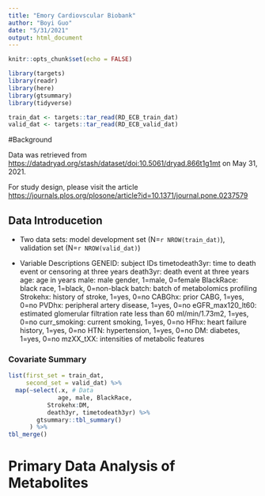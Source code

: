 ```yaml
---
title: "Emory Cardiovscular Biobank"
author: "Boyi Guo"
date: "5/31/2021"
output: html_document
---
```


```r
knitr::opts_chunk$set(echo = FALSE)

library(targets)
library(readr)
library(here)
library(gtsummary)
library(tidyverse)

train_dat <- targets::tar_read(RD_ECB_train_dat)
valid_dat <- targets::tar_read(RD_ECB_valid_dat)
```

#Background

Data was retrieved from <https://datadryad.org/stash/dataset/doi:10.5061/dryad.866t1g1mt> on May 31, 2021.

For study design, please visit the article <https://journals.plos.org/plosone/article?id=10.1371/journal.pone.0237579>

## Data Introducetion

* Two data sets: model development set (N=`r NROW(train_dat)`), validation set (N=`r NROW(valid_dat)`)


* Variable Descriptions
GENEID: subject IDs
timetodeath3yr: time to death event or censoring at three years
death3yr: death event at three years
age: age in years
male: male gender, 1=male, 0=female
BlackRace: black race, 1=black, 0=non-black
batch: batch of metabolomics profiling
Strokehx: history of stroke, 1=yes, 0=no
CABGhx: prior CABG, 1=yes, 0=no
PVDhx: peripheral artery disease, 1=yes, 0=no
eGFR_max120_lt60: estimated glomerular filtration rate less than 60 ml/min/1.73m2, 1=yes, 0=no
curr_smoking: current smoking, 1=yes, 0=no
HFhx: heart failure history, 1=yes, 0=no
HTN: hypertension, 1=yes, 0=no
DM: diabetes, 1=yes, 0=no
mzXX_tXX: intensities of metabolic features

### Covariate Summary
```r
list(first_set = train_dat,
     second_set = valid_dat) %>% 
  map(~select(.x, # Data
              age, male, BlackRace,
           Strokehx:DM, 
           death3yr, timetodeath3yr) %>% 
        gtsummary::tbl_summary()
      ) %>% 
tbl_merge()
```


# Primary Data Analysis of Metabolites
